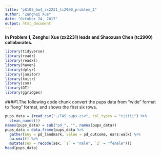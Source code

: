 ```yaml
---
title: "p8105_hw4_zx2231_tc2900_problem_1"
author: "Zenghui Xue"
date: "October 24, 2017"
output: html_document
---
```


**In Problem 1, Zenghui Xue (zx2231) leads and Shaoxuan Chen (tc2900) collaborates. **

```r
library(tidyverse)
library(readr)
library(readxl)
library(haven)
library(dplyr)
library(janitor)
library(knitr)
library(zoo)
library(DT)
library(ggridges)
```

####1.The following code chunk convert the pups data from "wide" format to "long" format, and shows the first six rows.
```r
pups_data = (read_csv("./FAS_pups.csv", col_types = "ciiiii") %>%
  clean_names())
names(pups_data) = sub("pd_", "", names(pups_data))
pups_data = data.frame(pups_data %>%
  gather(key = pd_landmark, value = pd_outcome, ears:walk) %>%
  na.omit() %>%
  mutate(sex = recode(sex, `1` = "male", `2` = "female")))
head(pups_data)
```


























